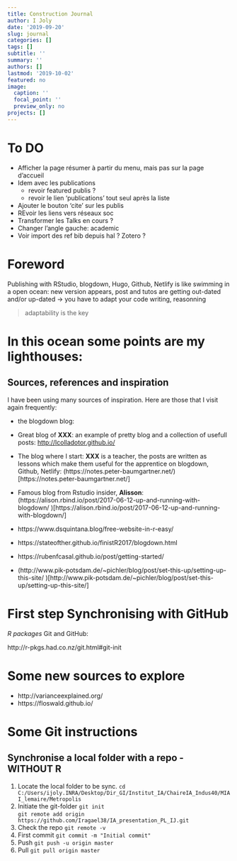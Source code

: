 ```yaml
---
title: Construction Journal
author: I Joly
date: '2019-09-20'
slug: journal
categories: []
tags: []
subtitle: ''
summary: ''
authors: []
lastmod: '2019-10-02'
featured: no
image:
  caption: ''
  focal_point: ''
  preview_only: no
projects: []
---
```


# To DO

+ Afficher la page résumer à partir du menu, mais pas sur la page d'accueil
+ Idem avec les publications
  - revoir featured publis ?
  - revoir le lien 'publications' tout seul après la liste
+ Ajouter le bouton 'cite' sur les publis
+ REvoir les liens vers réseaux soc
+ Transformer les Talks en cours ? 
+ Changer l'angle gauche: academic
+ Voir import des ref bib depuis hal ? Zotero ?

# Foreword

Publishing with RStudio, blogdown, Hugo, Github, Netlify is like swimming in a open ocean: new version appears, post and tutos are getting out-dated and/or up-dated $\rightarrow$ you have to adapt your code writing, reasonning

> adaptability is the key


# In this ocean some points are my lighthouses:
## Sources, references and inspiration

I have been using many sources of inspiration. Here are those that I visit again frequently:

- the blogdown blog:
- Great blog of **XXX**: an example of pretty blog and a collection of usefull posts: [http://lcolladotor.github.io/](http://lcolladotor.github.io/)
- The blog where I start: **XXX** is a teacher, the posts are written as lessons which make them useful for the apprentice on blogdown, Github, Netlify: 
(https://notes.peter-baumgartner.net/)[https://notes.peter-baumgartner.net/
]
- Famous blog from Rstudio insider, **Alisson**:
(https://alison.rbind.io/post/2017-06-12-up-and-running-with-blogdown/
)[https://alison.rbind.io/post/2017-06-12-up-and-running-with-blogdown/
]

- https://www.dsquintana.blog/free-website-in-r-easy/
- https://stateofther.github.io/finistR2017/blogdown.html
- https://rubenfcasal.github.io/post/getting-started/
- (http://www.pik-potsdam.de/~pichler/blog/post/set-this-up/setting-up-this-site/
)[http://www.pik-potsdam.de/~pichler/blog/post/set-this-up/setting-up-this-site/
]

# **First step** Synchronising with GitHub

*R packages* Git and GitHub:

http://r-pkgs.had.co.nz/git.html#git-init

# Some new sources to explore

- http://varianceexplained.org/
- https://floswald.github.io/



# Some Git instructions

## Synchronise a local folder with a repo - WITHOUT R

1. Locate the local folder to be sync.
 `cd C:/Users/ijoly.INRA/Desktop/Dir_GI/Institut_IA/ChaireIA_Indus40/MIAI_lemaire/Metropolis`
2. Initiate the git-folder
 `git init`  
 `git remote add origin https://github.com/Iragael38/IA_presentation_PL_IJ.git`
3. Check the repo
 `git remote -v`
4. First commit 
`git commit -m "Initial commit"`
5. Push
`git push -u origin master`
6. Pull
`git pull origin master`
